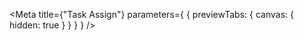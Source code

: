 
<Meta
  title={"Task Assign"}
  parameters={
    {
      previewTabs: {
        canvas: {
          hidden: true
        }
      }
    }
  }
/>

<TaskAssignFunctionRootIndex />
